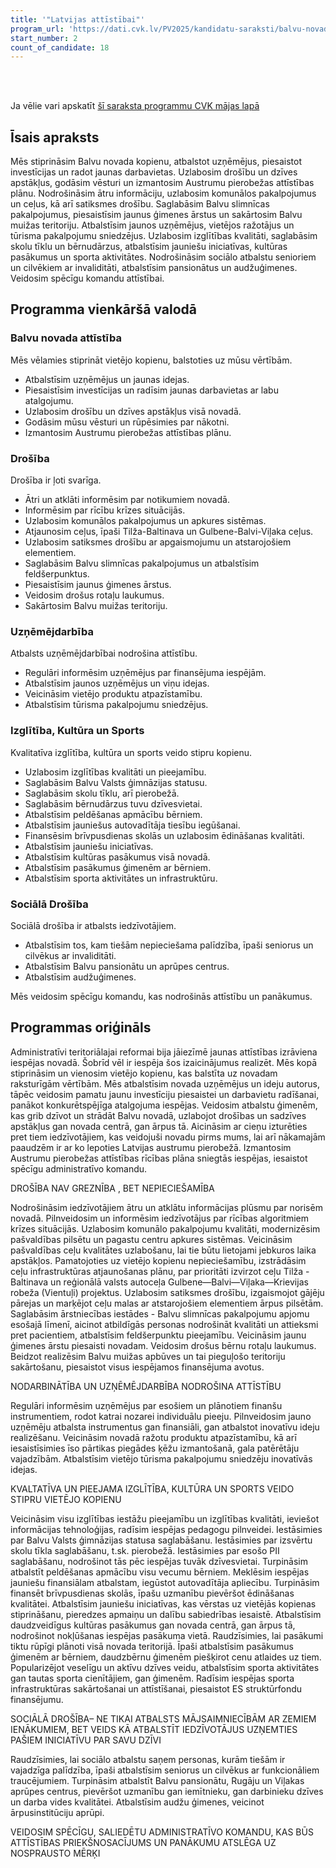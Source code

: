 ```yaml
---
title: '"Latvijas attīstībai"'
program_url: 'https://dati.cvk.lv/PV2025/kandidatu-saraksti/balvu-novads/latvijas-attistibai'
start_number: 2
count_of_candidate: 18
---
```



<Badge text="Uzņēmējdarbības atbalsts" variant="note" size="small" /> <Badge text="Ceļu infrastruktūras uzlabošana" variant="note" size="small" /> <Badge text="Kvalitatīva izglītība un sports" variant="note" size="small" /> <Badge text="Sociālā drošība senioriem" variant="note" size="small" /> <Badge text="Vietējās kopienas stiprināšana" variant="note" size="small" />

<br/><br/> 

<Card title='Šis ir mākslīga intelekta ģenerēts apraksts' icon='starlight'>
    Ja vēlie vari apskatīt <a href={frontmatter.program_url} target='_blank'>šī saraksta programmu CVK mājas lapā</a>
    </Card>

## Īsais apraksts

Mēs stiprināsim Balvu novada kopienu, atbalstot uzņēmējus, piesaistot investīcijas un radot jaunas darbavietas. Uzlabosim drošību un dzīves apstākļus, godāsim vēsturi un izmantosim Austrumu pierobežas attīstības plānu. Nodrošināsim ātru informāciju, uzlabosim komunālos pakalpojumus un ceļus, kā arī satiksmes drošību. Saglabāsim Balvu slimnīcas pakalpojumus, piesaistīsim jaunus ģimenes ārstus un sakārtosim Balvu muižas teritoriju. Atbalstīsim jaunos uzņēmējus, vietējos ražotājus un tūrisma pakalpojumu sniedzējus. Uzlabosim izglītības kvalitāti, saglabāsim skolu tīklu un bērnudārzus, atbalstīsim jauniešu iniciatīvas, kultūras pasākumus un sporta aktivitātes. Nodrošināsim sociālo atbalstu senioriem un cilvēkiem ar invaliditāti, atbalstīsim pansionātus un audžuģimenes. Veidosim spēcīgu komandu attīstībai.

## Programma vienkāršā valodā

### Balvu novada attīstība

Mēs vēlamies stiprināt vietējo kopienu, balstoties uz mūsu vērtībām.

*   Atbalstīsim uzņēmējus un jaunas idejas.
*   Piesaistīsim investīcijas un radīsim jaunas darbavietas ar labu atalgojumu.
*   Uzlabosim drošību un dzīves apstākļus visā novadā.
*   Godāsim mūsu vēsturi un rūpēsimies par nākotni.
*   Izmantosim Austrumu pierobežas attīstības plānu.

### Drošība

Drošība ir ļoti svarīga.

*   Ātri un atklāti informēsim par notikumiem novadā.
*   Informēsim par rīcību krīzes situācijās.
*   Uzlabosim komunālos pakalpojumus un apkures sistēmas.
*   Atjaunosim ceļus, īpaši Tilža-Baltinava un Gulbene-Balvi-Viļaka ceļus.
*   Uzlabosim satiksmes drošību ar apgaismojumu un atstarojošiem elementiem.
*   Saglabāsim Balvu slimnīcas pakalpojumus un atbalstīsim feldšerpunktus.
*   Piesaistīsim jaunus ģimenes ārstus.
*   Veidosim drošus rotaļu laukumus.
*   Sakārtosim Balvu muižas teritoriju.

### Uzņēmējdarbība

Atbalsts uzņēmējdarbībai nodrošina attīstību.

*   Regulāri informēsim uzņēmējus par finansējuma iespējām.
*   Atbalstīsim jaunos uzņēmējus un viņu idejas.
*   Veicināsim vietējo produktu atpazīstamību.
*   Atbalstīsim tūrisma pakalpojumu sniedzējus.

### Izglītība, Kultūra un Sports

Kvalitatīva izglītība, kultūra un sports veido stipru kopienu.

*   Uzlabosim izglītības kvalitāti un pieejamību.
*   Saglabāsim Balvu Valsts ģimnāzijas statusu.
*   Saglabāsim skolu tīklu, arī pierobežā.
*   Saglabāsim bērnudārzus tuvu dzīvesvietai.
*   Atbalstīsim peldēšanas apmācību bērniem.
*   Atbalstīsim jauniešus autovadītāja tiesību iegūšanai.
*   Finansēsim brīvpusdienas skolās un uzlabosim ēdināšanas kvalitāti.
*   Atbalstīsim jauniešu iniciatīvas.
*   Atbalstīsim kultūras pasākumus visā novadā.
*   Atbalstīsim pasākumus ģimenēm ar bērniem.
*   Atbalstīsim sporta aktivitātes un infrastruktūru.

### Sociālā Drošība

Sociālā drošība ir atbalsts iedzīvotājiem.

*   Atbalstīsim tos, kam tiešām nepieciešama palīdzība, īpaši seniorus un cilvēkus ar invaliditāti.
*   Atbalstīsim Balvu pansionātu un aprūpes centrus.
*   Atbalstīsim audžuģimenes.

Mēs veidosim spēcīgu komandu, kas nodrošinās attīstību un panākumus.

## Programmas oriģināls

Administratīvi teritoriālajai reformai bija jāiezīmē jaunas attīstības izrāviena iespējas novadā. Šobrīd vēl ir iespēja šos izaicinājumus realizēt. Mēs kopā stiprināsim un vienosim vietējo kopienu, kas balstīta uz novadam raksturīgām vērtībām.
Mēs atbalstīsim novada uzņēmējus un ideju autorus, tāpēc veidosim pamatu jaunu investīciju piesaistei un darbavietu radīšanai, panākot konkurētspējīga atalgojuma iespējas.
Veidosim atbalstu ģimenēm, kas grib dzīvot un strādāt Balvu novadā, uzlabojot drošības un sadzīves apstākļus gan novada centrā, gan ārpus tā. Aicināsim ar cieņu izturēties pret tiem iedzīvotājiem, kas veidojuši novadu pirms mums, lai arī nākamajām paaudzēm ir ar ko lepoties Latvijas austrumu pierobežā.
Izmantosim Austrumu pierobežas attīstības rīcības plāna sniegtās iespējas, iesaistot spēcīgu administratīvo komandu.

DROŠĪBA NAV GREZNĪBA , BET NEPIECIEŠAMĪBA

Nodrošināsim iedzīvotājiem ātru un atklātu informācijas plūsmu par norisēm novadā.
Pilnveidosim un informēsim iedzīvotājus par rīcības algoritmiem krīzes situācijās.
Uzlabosim komunālo pakalpojumu kvalitāti, modernizēsim pašvaldības pilsētu un pagastu centru apkures sistēmas.
Veicināsim pašvaldības ceļu kvalitātes uzlabošanu, lai tie būtu lietojami jebkuros laika apstākļos.
Pamatojoties uz vietējo kopienu nepieciešamību, izstrādāsim ceļu infrastruktūras atjaunošanas plānu, par prioritāti izvirzot ceļu Tilža - Baltinava un reģionālā valsts autoceļa Gulbene—Balvi—Viļaka—Krievijas robeža (Vientuļi) projektus.
Uzlabosim satiksmes drošību, izgaismojot gājēju pārejas un marķējot ceļu malas ar atstarojošiem elementiem ārpus pilsētām.
Saglabāsim ārstniecības iestādes - Balvu slimnīcas pakalpojumu apjomu esošajā līmenī, aicinot atbildīgās personas nodrošināt kvalitāti un attieksmi pret pacientiem, atbalstīsim feldšerpunktu pieejamību.
Veicināsim jaunu ģimenes ārstu piesaisti novadam.
Veidosim drošus bērnu rotaļu laukumus.
Beidzot realizēsim Balvu muižas apbūves un tai pieguļošo teritoriju sakārtošanu, piesaistot visus iespējamos finansējuma avotus.

NODARBINĀTĪBA UN UZŅĒMĒJDARBĪBA NODROŠINA ATTĪSTĪBU

Regulāri informēsim uzņēmējus par esošiem un plānotiem finanšu instrumentiem, rodot katrai nozarei individuālu pieeju.
Pilnveidosim jauno uzņēmēju atbalsta instrumentus gan finansiāli, gan atbalstot inovatīvu ideju realizēšanu.
Veicināsim novadā ražotu produktu atpazīstamību, kā arī iesaistīsimies īso pārtikas piegādes ķēžu izmantošanā, gala patērētāju vajadzībām.
Atbalstīsim vietējo tūrisma pakalpojumu sniedzēju inovatīvās idejas.

KVALTATĪVA UN PIEEJAMA IZGLĪTĪBA, KULTŪRA UN SPORTS VEIDO STIPRU VIETĒJO KOPIENU

Veicināsim visu izglītības iestāžu pieejamību un izglītības kvalitāti, ieviešot informācijas tehnoloģijas, radīsim iespējas pedagogu pilnveidei. Iestāsimies par Balvu Valsts ģimnāzijas statusa saglabāšanu.
Iestāsimies par izsvērtu skolu tīkla saglabāšanu, t.sk. pierobežā.
Iestāsimies par esošo PII saglabāšanu, nodrošinot tās pēc iespējas tuvāk dzīvesvietai.
Turpināsim atbalstīt peldēšanas apmācību visu vecumu bērniem.
Meklēsim iespējas jauniešu finansiālam atbalstam, iegūstot autovadītāja apliecību.
Turpināsim finansēt brīvpusdienas skolās, īpašu uzmanību pievēršot ēdināšanas kvalitātei.
Atbalstīsim jauniešu iniciatīvas, kas vērstas uz vietējās kopienas stiprināšanu, pieredzes apmaiņu un dalību sabiedrības iesaistē.
Atbalstīsim daudzveidīgus kultūras pasākumus gan novada centrā, gan ārpus tā, nodrošinot nokļūšanas iespējas pasākuma vietā. Raudzīsimies, lai pasākumi tiktu rūpīgi plānoti visā novada teritorijā.
Īpaši atbalstīsim pasākumus ģimenēm ar bērniem, daudzbērnu ģimenēm piešķirot cenu atlaides uz tiem.
Popularizējot veselīgu un aktīvu dzīves veidu, atbalstīsim sporta aktivitātes gan tautas sporta cienītājiem, gan ģimenēm.
Radīsim iespējas sporta infrastruktūras sakārtošanai un attīstīšanai, piesaistot ES struktūrfondu finansējumu.

SOCIĀLĀ DROŠĪBA– NE TIKAI ATBALSTS MĀJSAIMNIECĪBĀM AR ZEMIEM IENĀKUMIEM, BET VEIDS KĀ ATBALSTĪT IEDZĪVOTĀJUS UZŅEMTIES PAŠIEM INICIATĪVU PAR SAVU DZĪVI

Raudzīsimies, lai sociālo atbalstu saņem personas, kurām tiešām ir vajadzīga palīdzība, īpaši atbalstīsim seniorus un cilvēkus ar funkcionāliem traucējumiem.
Turpināsim atbalstīt Balvu pansionātu, Rugāju un Viļakas aprūpes centrus, pievēršot uzmanību gan iemītnieku, gan darbinieku dzīves un darba vides kvalitātei.
Atbalstīsim audžu ģimenes, veicinot ārpusinstitūciju aprūpi.

VEIDOSIM SPĒCĪGU, SALIEDĒTU ADMINISTRATĪVO KOMANDU, KAS BŪS ATTĪSTĪBAS PRIEKŠNOSACĪJUMS UN PANĀKUMU ATSLĒGA UZ NOSPRAUSTO MĒRĶI
